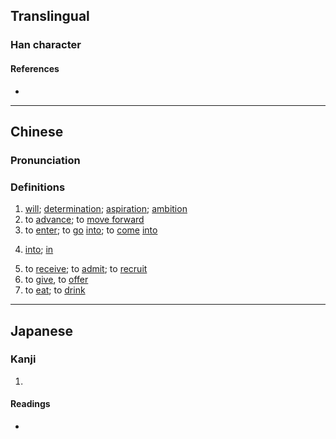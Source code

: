 {{character info/new}}
==Translingual==

===Han character===
{{Han char|rn=15|rad=冫|as=06|sn=8|four=|canj=IMLQ|ids=⿰冫聿}}

====References====
* {{Han ref|kx=0132.180|dkj=01640|dj=0296.070|hdz=10297.140|uh=51BF|ud=20927}}

----

==Chinese==
{{zh-forms}}

===Pronunciation===
{{zh-pron
|m=jiān
|c=zin1
|mc=
|oc=
|ma=
|cat=
}}

===Definitions===
{{zh-hanzi}}

# [[will]]; [[determination]]; [[aspiration]]; [[ambition]]
# to [[advance]]; to [[move forward]]
# to [[enter]]; to [[go]] [[into]]; to [[come]] [[into]]
# {{qualifier|used after a verb}} [[into]]; [[in]]
# to [[receive]]; to [[admit]]; to [[recruit]]
# to [[give]], to [[offer]] {{qualifier|advice}}
# to [[eat]]; to [[drink]]

----

==Japanese==

===Kanji===
{{ja-kanji|grade=|rs=冫06}}

# {{defn|lang=ja|sort=冫06}}

====Readings====
* {{ja-readings|on=[[せん]] (sen)|kun=[[すすむ]] (susumu)}}